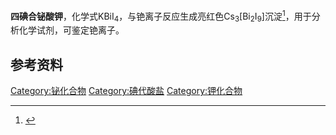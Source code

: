 
'''四碘合铋酸钾'''，化学式KBiI<sub>4</sub>，与铯离子反应生成亮红色Cs<sub>3</sub>[Bi<sub>2</sub>I<sub>9</sub>]沉淀<ref>{{cite journal|journal=Inorganic Materials|date=2001-01-01|volume=37|issue=1|pages=82–83|doi=10.1023/A:1026797629859|last=Zamkov|first=A. V.}}</ref>，用于分析化学试剂，可鉴定铯离子。

==参考资料==
{{reflist}}
{{铋化合物}}
[[Category:铋化合物|Category:铋化合物]]
[[Category:碘代酸盐|Category:碘代酸盐]]
[[Category:钾化合物|Category:钾化合物]]
{{化學小作品}}